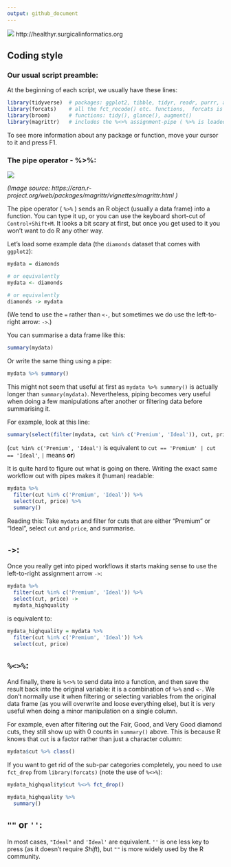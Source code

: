 ```yaml
---
output: github_document
---
```


![](healthyr_logo.jpg)
http://healthyr.surgicalinformatics.org

## Coding style

### Our usual script preamble:
At the beginning of each script, we usually have these lines:

```r
library(tidyverse)  # packages: ggplot2, tibble, tidyr, readr, purrr, and dplyr 
library(forcats)    # all the fct_recode() etc. functions,  forcats is an anagram for factors
library(broom)      # functions: tidy(), glance(), augment()
library(magrittr)   # includes the %<>% assignment-pipe ( %>% is loaded from dplyr)
```

To see more information about any package or function, move your cursor to it and press F1.

### The pipe operator - %>%:

![](magittr.png)

*(Image source: https://cran.r-project.org/web/packages/magrittr/vignettes/magrittr.html )*

The pipe operator ( `%>%` ) sends an R object (usually a data frame) into a function. You can type it up, or you can use the keyboard short-cut of `Control+Shift+M`. It looks a bit scary at first, but once you get used to it you won't want to do R any other way.


Let's load some example data (the `diamonds` dataset that comes with `ggplot2`):



```r

mydata = diamonds

# or equivalently
mydata <- diamonds

# or equivalently
diamonds -> mydata

```
(We tend to use the `=` rather than `<-`, but sometimes we do use the left-to-right arrow: `->`.)


You can summarise a data frame like this:

```r
summary(mydata)
```

Or write the same thing using a pipe:

```r
mydata %>% summary()
```


This might not seem that useful at first as `mydata %>% summary()` is actually longer than `summary(mydata)`. Nevertheless, piping becomes very useful when doing a few manipulations after another or filtering data before summarising it.

For example, look at this line:
```r
summary(select(filter(mydata, cut %in% c('Premium', 'Ideal')), cut, price))
```
(`cut %in% c('Premium', 'Ideal')` is equivalent to `cut == 'Premium' | cut == 'Ideal'`, `|` means **or**)

It is quite hard to figure out what is going on there. Writing the exact same workflow out with pipes makes it (human) readable:

```r
mydata %>% 
  filter(cut %in% c('Premium', 'Ideal')) %>% 
  select(cut, price) %>% 
  summary()

```
Reading this: Take `mydata` and filter for cuts that are either "Premium" or "Ideal", select `cut` and `price`, and summarise.


## `->`: 

Once you really get into piped workflows it starts making sense to use the left-to-right assignment arrow `->`:

```r
mydata %>% 
  filter(cut %in% c('Premium', 'Ideal')) %>% 
  select(cut, price) ->
  mydata_highquality
```

is equivalent to:

```r
mydata_highquality = mydata %>% 
  filter(cut %in% c('Premium', 'Ideal')) %>% 
  select(cut, price)
```

## `%<>%`: 

And finally, there is `%<>%` to send data into a function, and then save the result back into the original variable: it is  a combination of `%>%` and `<-`. We don't normally use it when filtering or selecting variables from the original data frame (as you will overwrite and loose everything else), but it is very useful when doing a minor manipulation on a single column.

For example, even after filtering out the Fair, Good, and Very Good diamond cuts, they still show up with 0 counts in `summary()` above. This is because R knows that `cut` is a factor rather than just a character column:

```r
mydata$cut %>% class()
```

If you want to get rid of the sub-par categories completely, you need to use `fct_drop` from `library(forcats)` (note the use of `%<>%`):

```r
mydata_highquality$cut %<>% fct_drop()

mydata_highquality %>% 
  summary()
```


## `""` or `''`:

In most cases, `"Ideal"` and `'Ideal'` are equivalent. `''` is one less key to press (as it doesn't require *Shift*), but `""` is more widely used by the R community.











